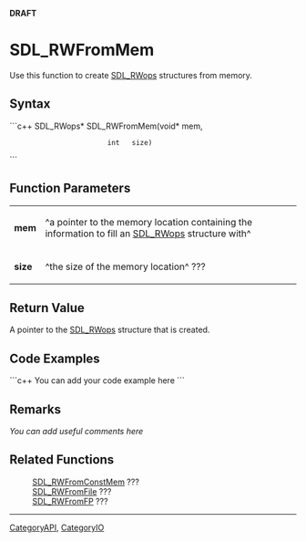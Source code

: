<!-- pragma section-numbers off -->
<!-- pragma disable-camelcase -->
'''DRAFT'''

= SDL_RWFromMem =
Use this function to create [[SDL_RWops]] structures from memory.


== Syntax ==
```c++
SDL_RWops* SDL_RWFromMem(void* mem,
                         int   size)
```

== Function Parameters ==
{|
|'''mem'''
|^a pointer to the memory location containing the information to fill an [[SDL_RWops]] structure with^
|-
|'''size'''
|^the size of the memory location^ ???
|}

== Return Value ==
A pointer to the [[SDL_RWops]] structure that is created.

== Code Examples ==
```c++
You can add your code example here
```

== Remarks ==
''You can add useful comments here''

== Related Functions ==
:[[SDL_RWFromConstMem]] ???
:[[SDL_RWFromFile]] ???
:[[SDL_RWFromFP]] ???


----
[[CategoryAPI]], [[CategoryIO]]
